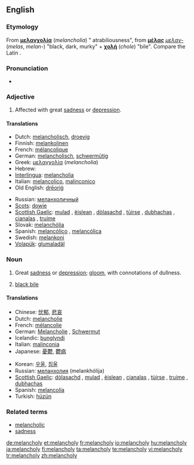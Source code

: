 ==English==

===Etymology===
From {{AGr.}} '''[[μελαγχολία]]''' (''melancholia'') " atrabiliousness", from '''[[μέλας]]''' ''[[μελαν-]]'' (''melas'', ''melan-'') "black, dark, murky" + '''[[χολή]]''' (''chole'') "bile". Compare the Latin {{term|atra bilis|ātra bīlis|black bile|lang=la}}.

===Pronunciation===
* {{a|US}} {{IPA|/ˈmɛl.ənˌkɑl.i/}}

===Adjective===
{{en-adj}}

# Affected with great [[sadness]] or [[depression]].

====Translations====
{{trans-top|Affected with sadness or depression}}
* Dutch: [[melancholisch]], [[droevig]]
* Finnish: [[melankolinen]]
* French: [[mélancolique]]
* German: [[melancholisch]], [[schwermütig]]
* Greek: [[μελαγχολία]] (''melancholia'')
* Hebrew: {{he-translation|דכדוך|dikhdókh}}
* [[Interlingua]]: [[melancholia]]
* Italian: [[melancolico]], [[malinconico]]
* Old English: [[dreorig|drēoriġ]]
{{trans-mid}}
* Russian: [[меланхоличный]]
* [[Scots]]: [[dowie]]
* [[Scottish Gaelic]]: [[mulad]] {{m}}, [[èislean]] {{m}}, [[dòlasachd]] {{f}}, [[tùirse]] {{f}}, [[dubhachas]] {{m}}, [[cianalas]] {{m}}, [[truime]] {{f}}
* Slovak: [[melanchólia]]
* Spanish: [[melancólico]] {{m}}, [[melancólica]] {{f}}
* Swedish: [[melankoni]]
* [[Volapük]]: [[glumaladäl]]
{{trans-bottom}}

===Noun===
{{en-noun|melancholies}}

# Great [[sadness]] or [[depression]]; [[gloom]], with connotations of dullness.
# {{dated}} [[black bile]]

====Translations====
{{trans-top|Sadness or depression}}
* Chinese: [[忧郁]], [[悲哀]]
* Dutch: [[melancholie]]
* French: [[mélancolie]] {{f}}
* German: [[Melancholie]] {{f}}, [[Schwermut]] {{f}}
* Icelandic: [[þunglyndi]] {{n}}
* Italian: [[malinconia]] {{f}}
* Japanese: [[憂鬱]], [[鬱病]]
{{trans-mid}}
* Korean: [[우울]], [[침울]]
* Russian: [[меланхолия]] (melankhólija) {{f}}
* [[Scottish Gaelic]]: [[dòlasachd]] {{f}}, [[mulad]] {{m}}, [[èislean]] {{m}}, [[cianalas]] {{m}}, [[tùirse]] {{f}}, [[truime]] {{f}}, [[dubhachas]] {{m}}
* Spanish: [[melancolía]] {{f}}
* Turkish: [[hüzün]]
{{trans-bottom}}

===Related terms===
* [[melancholic]]
* [[sadness]]

[[de:melancholy]]
[[et:melancholy]]
[[fr:melancholy]]
[[io:melancholy]]
[[hu:melancholy]]
[[ja:melancholy]]
[[fi:melancholy]]
[[ta:melancholy]]
[[te:melancholy]]
[[vi:melancholy]]
[[tr:melancholy]]
[[zh:melancholy]]